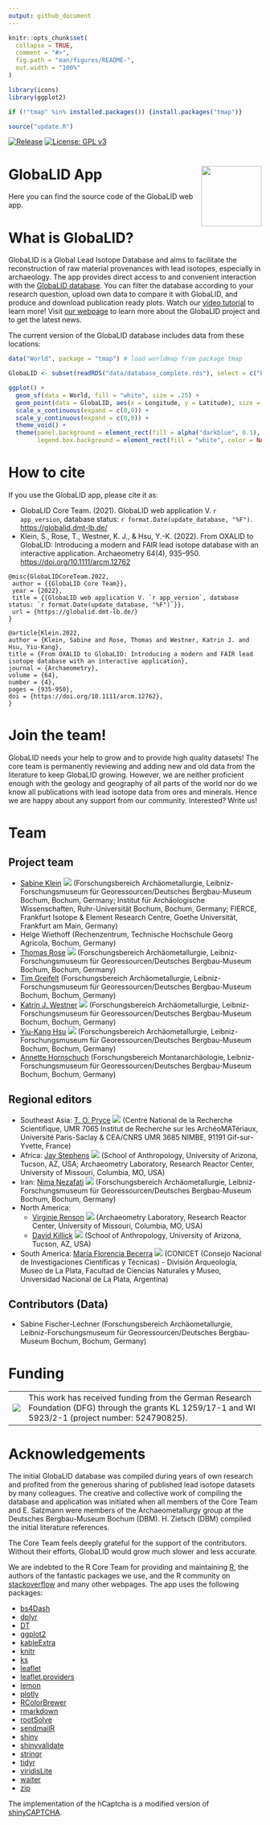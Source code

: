 ```yaml
---
output: github_document
---
```


<!-- README.md is generated from README.Rmd. Please edit that file -->

```r
knitr::opts_chunk$set(
  collapse = TRUE,
  comment = "#>",
  fig.path = "man/figures/README-",
  out.width = "100%"
)

library(icons)
library(ggplot2)

if (!"tmap" %in% installed.packages()) {install.packages("tmap")}

source("update.R")
```

<!-- badges: start -->
[![Release](https://img.shields.io/github/v/release/archmetalDBM/GlobaLID-database.svg)](https://github.com/archmetalDBM/GlobaLID-App)
[![License: GPL v3](https://img.shields.io/badge/License-GPLv3-blue.svg)](https://www.gnu.org/licenses/gpl-3.0)
<!-- badges: end -->

# GlobaLID App <img src="www/logo.svg" align="right" width="120" />

Here you can find the source code of the GlobaLID web app.

# What is GlobaLID? 
GlobaLID is a Global Lead Isotope Database and aims to facilitate the reconstruction of raw material provenances with lead isotopes, especially in archaeology. The app provides direct access to and convenient interaction with the [GlobaLID database](https://doi.org/10.5880/fidgeo.2023.043). You can filter the database according to your research question, upload own data to compare it with GlobaLID, and produce and download publication ready plots. Watch our [video tutorial](https://www.youtube.com/watch?v=qwKStMc-068) to learn more! Visit [our webpage](https://archmetaldbm.github.io/Globalid/) to learn more about the GlobaLID project and to get the latest news. 

The current version of the GlobaLID database includes data from these locations: 
```r

data("World", package = "tmap") # load worldmap from package tmap

GlobaLID <- subset(readRDS("data/database_complete.rds"), select = c("Longitude","Latitude"))

ggplot() + 
  geom_sf(data = World, fill = "white", size = .25) +
  geom_point(data = GlobaLID, aes(x = Longitude, y = Latitude), size = 0.25, color = "red", shape = 16, alpha = 0.75) +
  scale_x_continuous(expand = c(0,0)) + 
  scale_y_continuous(expand = c(0,0)) +
  theme_void() + 
  theme(panel.background = element_rect(fill = alpha("darkblue", 0.1), color = NA), 
        legend.box.background = element_rect(fill = "white", color = NA))
```

# How to cite
If you use the GlobaLID app, please cite it as:  

* GlobaLID Core Team. (2021). GlobaLID web application V. `r app_version`, database status: `r format.Date(update_database, "%F")`. [https://globalid.dmt-lb.de/](https://globalid.dmt-lb.de/)
* Klein, S., Rose, T., Westner, K. J., & Hsu, Y.-K. (2022). From OXALID to GlobaLID: Introducing a modern and FAIR lead isotope database with an interactive application. Archaeometry 64(4), 935–950. [https://doi.org/10.1111/arcm.12762](https://doi.org/10.1111/arcm.12762)

```
@misc{GlobaLIDCoreTeam.2022,
 author = {{GlobaLID Core Team}},
 year = {2022},
 title = {{GlobaLID web application V. `r app_version`, database status: `r format.Date(update_database, "%F")`}},
 url = {https://globalid.dmt-lb.de/}
}

@article{Klein.2022,
author = {Klein, Sabine and Rose, Thomas and Westner, Katrin J. and Hsu, Yiu-Kang},
title = {From OXALID to GlobaLID: Introducing a modern and FAIR lead isotope database with an interactive application},
journal = {Archaeometry},
volume = {64},
number = {4},
pages = {935-950},
doi = {https://doi.org/10.1111/arcm.12762},
}
```

# Join the team! 
GlobaLID needs your help to grow and to provide high quality datasets! The core team is permanently reviewing and adding new and old data from the literature to keep GlobaLID growing. However, we are neither proficient enough with the geology and geography of all parts of the world nor do we know all publications with lead isotope data from ores and minerals. Hence we are happy about any support from our community. Interested? Write us! 

# Team 

## Project team

* [Sabine Klein](https://www.bergbaumuseum.de/en/museum/mitarbeitende/kontakt-detailseite/prof-dr-sabine-klein) [![](https://info.orcid.org/wp-content/uploads/2019/11/orcid_16x16.png)](https://orcid.org/0000-0002-3939-4428) (Forschungsbereich Archäometallurgie, Leibniz-Forschungsmuseum für Georessourcen/Deutsches Bergbau-Museum Bochum, Bochum, Germany; Institut für Archäologische Wissenschaften, Ruhr-Universität Bochum, Bochum, Germany; FIERCE, Frankfurt Isotope & Element Research Centre, Goethe Universität, Frankfurt am Main, Germany)
* Helge Wiethoff (Rechenzentrum, Technische Hochschule Georg Agricola, Bochum, Germany)
* [Thomas Rose](https://copper-smelting.com/) [![](https://info.orcid.org/wp-content/uploads/2019/11/orcid_16x16.png)](https://orcid.org/0000-0002-8186-3566) (Forschungsbereich Archäometallurgie, Leibniz-Forschungsmuseum für Georessourcen/Deutsches Bergbau-Museum Bochum, Bochum, Germany)
* [Tim Greifelt](https://www.bergbaumuseum.de/museum/mitarbeitende/kontakt-detailseite/tim-greifelt) (Forschungsbereich Archäometallurgie, Leibniz-Forschungsmuseum für Georessourcen/Deutsches Bergbau-Museum Bochum, Bochum, Germany)
* [Katrin J. Westner](https://www.bergbaumuseum.de/museum/mitarbeitende/kontakt-detailseite/dr-katrin-julia-westner) [![](https://info.orcid.org/wp-content/uploads/2019/11/orcid_16x16.png)](https://orcid.org/0000-0001-5529-1165) (Forschungsbereich Archäometallurgie, Leibniz-Forschungsmuseum für Georessourcen/Deutsches Bergbau-Museum Bochum, Bochum, Germany)
* [Yiu-Kang Hsu](https://www.bergbaumuseum.de/en/museum/mitarbeitende/kontakt-detailseite/yiu-kang-hsu) [![](https://info.orcid.org/wp-content/uploads/2019/11/orcid_16x16.png)](https://orcid.org/0000-0002-2439-4863) (Forschungsbereich Archäometallurgie, Leibniz-Forschungsmuseum für Georessourcen/Deutsches Bergbau-Museum Bochum, Bochum, Germany)
* [Annette Hornschuch](https://www.bergbaumuseum.de/museum/mitarbeitende/kontakt-detailseite/annette-hornschuch) (Forschungsbereich Montanarchäologie, Leibniz-Forschungsmuseum für Georessourcen/Deutsches Bergbau-Museum Bochum, Bochum, Germany)

## Regional editors

* Southeast Asia: [T. O. Pryce](https://iramat.cnrs.fr/user/oliver.pryce/) [![](https://info.orcid.org/wp-content/uploads/2019/11/orcid_16x16.png)](https://orcid.org/0000-0002-7290-141X) (Centre National de la Recherche Scientifique, UMR 7065 Institut de Recherche sur les ArchéoMATériaux, Université Paris-Saclay & CEA/CNRS UMR 3685 NIMBE, 91191 Gif-sur-Yvette, France)
* Africa: [Jay Stephens](https://archaeometry.missouri.edu/staff.html) [![](https://info.orcid.org/wp-content/uploads/2019/11/orcid_16x16.png)](https://orcid.org/0000-0003-1299-3946) (School of Anthropology, University of Arizona, Tucson, AZ, USA; Archaeometry Laboratory, Research Reactor Center, University of Missouri, Columbia, MO, USA)
* Iran: [Nima Nezafati](https://www.bergbaumuseum.de/en/museum/mitarbeitende/kontakt-detailseite/dr-nima-nezafati) [![](https://info.orcid.org/wp-content/uploads/2019/11/orcid_16x16.png)](https://orcid.org/0000-0002-5806-343X) (Forschungsbereich Archäometallurgie, Leibniz-Forschungsmuseum für  Georessourcen/Deutsches Bergbau-Museum Bochum, Bochum, Germany)
* North America: 
  * [Virginie Renson](https://archaeometry.missouri.edu/profile(Virginie).html) [![](https://info.orcid.org/wp-content/uploads/2019/11/orcid_16x16.png)](https://orcid.org/0000-0002-5701-0985) (Archaeometry Laboratory, Research Reactor Center, University of Missouri, Columbia, MO, USA)
  * [David Killick](https://anthropology.arizona.edu/people/dave-killick) [![](https://info.orcid.org/wp-content/uploads/2019/11/orcid_16x16.png)](https://orcid.org/0000-0002-8964-750X) (School of Anthropology, University of Arizona, Tucson, AZ, USA)
* South America: [María Florencia Becerra](https://www.conicet.gov.ar/new_scp/detalle.php?id=29835) [![](https://info.orcid.org/wp-content/uploads/2019/11/orcid_16x16.png)](https://orcid.org/0000-0001-6302-7452) (CONICET (Consejo Nacional de Investigaciones Científicas  y Técnicas) - División Arqueología, Museo de La Plata, Facultad de Ciencias Naturales y Museo, Universidad Nacional de La Plata, Argentina)

## Contributors (Data)
* Sabine Fischer-Lechner (Forschungsbereich Archäometallurgie, Leibniz-Forschungsmuseum für Georessourcen/Deutsches Bergbau-Museum Bochum, Bochum, Germany)

# Funding
<table width="100%" cellspacing="0" cellpadding="0" border="0">
      <tbody>
        <tr>
          <td><img src="www/dfg_logo.gif"></td>
          <td halign="left">This work has received funding from the German Research Foundation (DFG) through the grants KL 1259/17-1 and WI 5923/2-1 (project number: 524790825).</td>
        </tr>
      </tbody>
    </table>

# Acknowledgements
The initial GlobaLID database was compiled during years of own research and profited from the generous sharing of published lead isotope datasets by many colleagues. The creative and collective work of compiling the database and application was initiated when all members of the Core Team and E. Salzmann were members of the Archaeometallurgy group at the Deutsches Bergbau-Museum Bochum (DBM). H. Zietsch (DBM) compiled the initial literature references. 

The Core Team feels deeply grateful for the support of the contributors. Without their efforts, GlobaLID would grow much slower and less accurate. 

We are indebted to the R Core Team for providing and maintaining [R](https://cran.r-project.org/), the authors of the fantastic packages we use, and the R community on [stackoverflow](https://stackoverflow.com/) and many other webpages. The app uses the following packages: 

* [bs4Dash](https://rinterface.github.io/bs4Dash/)
* [dplyr](https://dplyr.tidyverse.org/)
* [DT](https://rstudio.github.io/DT/)
* [ggplot2](https://ggplot2.tidyverse.org/)
* [kableExtra](https://haozhu233.github.io/kableExtra/)
* [knitr](https://yihui.org/knitr/)
* [ks](https://cran.r-project.org/web/packages/ks/)
* [leaflet](https://rstudio.github.io/leaflet/)
* [leaflet.providers](https://github.com/rstudio/leaflet.providers)
* [lemon](https://github.com/stefanedwards/lemon)
* [plotly](https://plotly-r.com/)
* [RColorBrewer](https://cran.r-project.org/web/packages/RColorBrewer/)
* [rmarkdown](https://rmarkdown.rstudio.com/)
* [rootSolve](https://cran.r-project.org/web/packages/rootSolve)
* [sendmailR](https://cran.r-project.org/web/packages/sendmailR/)
* [shiny](https://shiny.rstudio.com/)
* [shinyvalidate](https://rstudio.github.io/shinyvalidate/)
* [stringr](https://stringr.tidyverse.org/)
* [tidyr](https://tidyr.tidyverse.org/)
* [viridisLite](https://sjmgarnier.github.io/viridisLite/)
* [waiter](https://shiny.john-coene.com/waiter/)
* [zip](https://cran.r-project.org/web/packages/zip)

The implementation of the hCaptcha is a modified version of [shinyCAPTCHA](https://github.com/carlganz/shinyCAPTCHA). 

